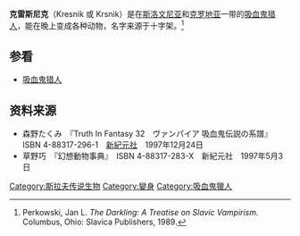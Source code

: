{{expand|time=2011-01-21T22:32:49+00:00}}
'''克雷斯尼克'''（Kresnik 或 Krsnik）是在[[斯洛文尼亚|斯洛文尼亚]]和[[克罗地亚|克罗地亚]]一带的[[吸血鬼猎人|吸血鬼猎人]]，能在晚上变成各种动物，名字来源于十字架。<ref>Perkowski, Jan L. ''The Darkling: A Treatise on Slavic Vampirism.'' Columbus, Ohio: Slavica Publishers, 1989.</ref>

==参看==
* [[吸血鬼猎人|吸血鬼猎人]]

==资料来源==
{{refs|1}}
* 森野たくみ　『Truth In Fantasy 32　ヴァンパイア 吸血鬼伝説の系譜』　ISBN 4-88317-296-1　[[新紀元社|新紀元社]]　1997年12月24日
* 草野巧　『幻想動物事典』　ISBN 4-88317-283-X　新紀元社　1997年5月3日

{{DEFAULTSORT:Krsnik}}
[[Category:斯拉夫传说生物|Category:斯拉夫传说生物]]
[[Category:變身|Category:變身]]
[[Category:吸血鬼獵人|Category:吸血鬼獵人]]